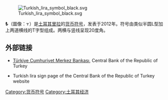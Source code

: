 {{unreferenced|time=2015-10-08T07:46:14+00:00}}
[[File:Turkish_lira_symbol_black.svg|thumb]]

'''₺'''（圖像：[[File:Turkish_lira_symbol_black.svg|10px]]）是[[土耳其里拉|土耳其里拉]]的[[货币符号|货币符号]]，发表于2012年。符号由类似半圆L型加上两道横线的T字型组成。两横与竖线呈现20度角。

==外部链接==
{{Commons category|Turkish Lira}}
* [http://www.tcmb.gov.tr Türkiye Cumhuriyet Merkez Bankası], Central Bank of the Republic of Turkey
* {{Wayback|url=http://www.tcmb.gov.tr/ |date=20171126113659 }} Turkish lira sign page of the Central Bank of the Republic of Turkey website 


{{Currencies of Asia|nocat}}
{{Currencies of Europe|nocat}}
{{镑|nocat}}

[[Category:货币符号|Category:货币符号]]
[[Category:土耳其经济|Category:土耳其经济]]